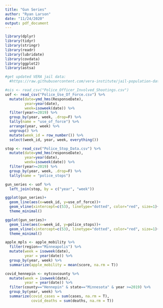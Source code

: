 ```yaml
---
title: "Gun Series"
author: "Ryan Larson"
date: "11/24/2020"
output: pdf_document
---
```


```r
library(dplyr)
library(tidyr)
library(stringr)
library(readr)
library(lubridate)
library(covdata)
library(ggplot2)
library(astsa)

#get updated VERA jail data:
  #https://raw.githubusercontent.com/vera-institute/jail-population-data/master/jail_population.csv
```


```r
#ois <- read_csv("Police_Officer_Involved_Shootings.csv")
uof <- read_csv("Police_Use_Of_Force.csv") %>%
  mutate(date=ymd_hms(ResponseDate),
         year=year(date),
         week=isoweek(date)) %>%
  filter(year>=2019) %>%
  group_by(year, week, .drop=F) %>%
  tally(name = "use_of_force") %>%
  arrange(year, week) %>%
  ungroup() %>%
  mutate(week_id = row_number()) %>%
  select(week_id, year, week, everything())

stop <- read_csv("Police_Stop_Data.csv") %>%
  mutate(date=ymd_hms(responseDate),
         year=year(date),
         week=isoweek(date)) %>%
  filter(year>=2019) %>%
  group_by(year, week, .drop=F) %>%
  tally(name = "police_stops") 

gun_series <- uof %>% 
  left_join(stop, by = c("year", "week"))

ggplot(gun_series)+
  geom_line(aes(x=week_id, y=use_of_force))+ 
  geom_vline(xintercept=c(53), linetype="dotted", color="red", size=1)+
  theme_minimal()

ggplot(gun_series)+
  geom_line(aes(x=week_id, y=police_stops))+ 
  geom_vline(xintercept=c(53), linetype="dotted", color="red", size=1)+
  theme_minimal()

apple_mpls <- apple_mobility %>%
  filter(region=="Minneapolis") %>%
  mutate(week = isoweek(date), 
         year = year(date)) %>%
  group_by(year, week) %>%
  summarize(apple_mobility = mean(score, na.rm = T))

covid_hennepin <- nytcovcounty %>%
  mutate(week = isoweek(date), 
         year = year(date)) %>%
  filter(county=="Hennepin" & state=="Minnesota" & year >=2019) %>%
  group_by(year, week) %>%
  summarize(covid_cases = sum(cases, na.rm = T),
            covid_deaths = sum(deaths, na.rm = T))

```